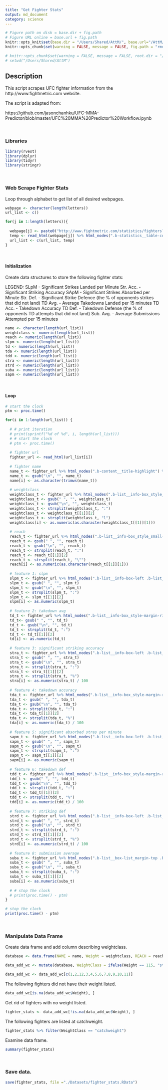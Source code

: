 ```yaml
---
title: "Get Fighter Stats"
output: md_document
category: science
---
```


```r
# Figure path on disk = base.dir + fig.path
# Figure URL online = base.url + fig.path
knitr::opts_knit$set(base.dir = "/Users/Shared/AttM/", base.url="/AttM/")
knitr::opts_chunk$set(warning = FALSE, message = FALSE, fig.path = "rmd_images/2021-01-01-get_fighter_stats/")

# knitr::opts_chunk$set(warning = FALSE, message = FALSE, root.dir = "/Users/Shared/AttM") 
# setwd("/Users/Shared/AttM")
```

## Description

This script scrapes UFC fighter information from the http://www.fightmetric.com website.

The script is adapted from:

https://github.com/jasonchanhku/UFC-MMA-Predictor/blob/master/UFC%20MMA%20Predictor%20Workflow.ipynb

 <br>
   
### Libraries

```r
library(rvest)
library(dplyr)
library(tidyr)
library(stringr)
```

 <br>
   
### Web Scrape Fighter Stats

Loop through alphabet to get list of all desired webpages. 

```r
webpage <- character(length(letters))
url_list <- c()

for(j in 1:length(letters)){
  
  webpage[j] <- paste0("http://www.fightmetric.com/statistics/fighters?char=", letters[j], "&page=all")
  temp <- read_html(webpage[j]) %>% html_nodes(".b-statistics__table-col:nth-child(1) .b-link_style_black") %>% html_attr("href")
  url_list <- c(url_list, temp)     
}
```

 <br>
   
#### Initialization

Create data structures to store the following fighter stats: 

LEGEND:
SLpM - Significant Strikes Landed per Minute
Str. Acc. - Significant Striking Accuracy
SApM - Significant Strikes Absorbed per Minute
Str. Def. - Significant Strike Defence (the % of opponents strikes that did not land)
TD Avg. - Average Takedowns Landed per 15 minutes
TD Acc. - Takedown Accuracy
TD Def. - Takedown Defense (the % of opponents TD attempts that did not land)
Sub. Avg. - Average Submissions Attempted per 15 minutes

```r
name <- character(length(url_list))
weightclass <- numeric(length(url_list))
reach <- numeric(length(url_list))
slpm <- numeric(length(url_list))
td <- numeric(length(url_list))
tda <- numeric(length(url_list))
tdd <- numeric(length(url_list))
stra <- numeric(length(url_list))
strd <- numeric(length(url_list))
suba <- numeric(length(url_list))
sapm <- numeric(length(url_list))
```

 <br>
   
#### Loop

```r

# start the clock
ptm <- proc.time()

for(i in 1:length(url_list)) {
  
  # # print iteration
  # print(sprintf("%d of %d", i, length(url_list)))
  # # start the clock
  # ptm <- proc.time()
  
  # fighter url
  fighter_url <- read_html(url_list[i])
  
  # fighter name
  name_t <- fighter_url %>% html_nodes(".b-content__title-highlight") %>% html_text()
  name_t <- gsub("\n", "", name_t)
  name[i] <- as.character(trimws(name_t))
  
  # weightclass
  weightclass_t <- fighter_url %>% html_nodes(".b-list__info-box_style_small-width .b-list__box-list-item_type_block:nth-child(2)") %>% html_text()
  weightclass_t <- gsub(" ", "", weightclass_t)
  weightclass_t <- gsub("\n", "", weightclass_t)
  weightclass_t <- strsplit(weightclass_t, ":")
  weightclass_t <- weightclass_t[[1]][2]
  weightclass_t <- strsplit(weightclass_t, "l")
  weightclass[i] <- as.numeric(as.character(weightclass_t[[1]][1]))
  
  # reach
  reach_t <- fighter_url %>% html_nodes(".b-list__info-box_style_small-width .b-list__box-list-item_type_block:nth-child(3)") %>% html_text()
  reach_t <- gsub(" ", "", reach_t)
  reach_t <- gsub("\n", "", reach_t)
  reach_t <- strsplit(reach_t, ":")
  reach_t <- reach_t[[1]][2]
  reach_t <- strsplit(reach_t, "\"")
  reach[i] <- as.numeric(as.character(reach_t[[1]][1]))
  
  # feature 1: slpm
  slpm_t <- fighter_url %>% html_nodes(".b-list__info-box-left .b-list__info-box-left .b-list__box-list-item_type_block:nth-child(1)") %>% html_text()
  slpm_t <- gsub(" ", "", slpm_t)
  slpm_t <- gsub("\n", "", slpm_t)
  slpm_t <- strsplit(slpm_t, ":")
  slpm_t <- slpm_t[[1]][2]
  slpm[i] <- as.numeric(slpm_t)
  
  # feature 2: takedown avg
  td_t <- fighter_url %>% html_nodes(".b-list__info-box_style-margin-right .b-list__box-list-item_type_block:nth-child(2)") %>% html_text()
  td_t<- gsub(" ", "", td_t)
  td_t <- gsub("\n", "", td_t)
  td_t <- strsplit(td_t, ":")
  td_t <- td_t[[1]][2]
  td[i] <- as.numeric(td_t)
  
  # feature 3: significant striking accuracy
  stra_t <- fighter_url %>% html_nodes(".b-list__info-box-left .b-list__info-box-left .b-list__box-list-item_type_block:nth-child(2)") %>% html_text()
  stra_t <- gsub(" ", "", stra_t)
  stra_t <- gsub("\n", "", stra_t)
  stra_t <- strsplit(stra_t, ":")
  stra_t <- stra_t[[1]][2]
  stra_t <- strsplit(stra_t, "%")
  stra[i] <- as.numeric(stra_t) / 100
  
  # feature 4: takedown accuracy 
  tda_t <- fighter_url %>% html_nodes(".b-list__info-box_style-margin-right .b-list__box-list-item_type_block:nth-child(3)") %>% html_text()
  tda_t <- gsub(" ", "", tda_t)
  tda_t <- gsub("\n", "", tda_t)
  tda_t <- strsplit(tda_t, ":")
  tda_t <- tda_t[[1]][2]
  tda_t <- strsplit(tda_t, "%")
  tda[i] <- as.numeric(tda_t) / 100
  
  # feature 5: significant absorbed stras per minute
  sapm_t <- fighter_url %>% html_nodes(".b-list__info-box-left .b-list__info-box-left .b-list__box-list-item_type_block:nth-child(3)") %>% html_text()
  sapm_t <- gsub(" ", "", sapm_t)
  sapm_t <- gsub("\n", "", sapm_t)
  sapm_t <- strsplit(sapm_t, ":")
  sapm_t <- sapm_t[[1]][2]
  sapm[i] <- as.numeric(sapm_t)
  
  # feature 6: takedown def
  tdd_t <- fighter_url %>% html_nodes(".b-list__info-box_style-margin-right .b-list__box-list-item_type_block:nth-child(4)") %>% html_text()
  tdd_t <- gsub(" ", "", tdd_t)
  tdd_t <- gsub("\n", "", tdd_t)
  tdd_t <- strsplit(tdd_t, ":")
  tdd_t <- tdd_t[[1]][2]
  tdd_t <- strsplit(tdd_t, "%")
  tdd[i] <- as.numeric(tdd_t) / 100
  
  # feature 7: striking def
  strd_t <- fighter_url %>% html_nodes(".b-list__info-box-left .b-list__info-box-left .b-list__box-list-item_type_block:nth-child(4)") %>% html_text()
  strd_t <- gsub(" ", "", strd_t)
  strd_t <- gsub("\n", "", strd_t)
  strd_t <- strsplit(strd_t, ":")
  strd_t <- strd_t[[1]][2]
  strd_t <- strsplit(strd_t, "%")
  strd[i] <- as.numeric(strd_t) / 100
  
  # feature 8: submission average
  suba_t <- fighter_url %>% html_nodes(".b-list__box-list_margin-top .b-list__box-list-item_type_block:nth-child(5)") %>% html_text()
  suba_t <- gsub(" ", "", suba_t)
  suba_t <- gsub("\n", "", suba_t)
  suba_t <- strsplit(suba_t, ":")
  suba_t <- suba_t[[1]][2]
  suba[i] <- as.numeric(suba_t)
  
  # # stop the clock
  # print(proc.time() - ptm) 
}

# stop the clock
print(proc.time() - ptm) 
```

 <br>
   
### Manipulate Data Frame

Create data frame and add column describing weightclass. 

```r
database <- data.frame(NAME = name, Weight = weightclass, REACH = reach, SLPM = slpm, SAPM = sapm, STRA = stra, STRD = strd, TD = td, TDA = tda, TDD = tdd, SUBA = suba )

data_add_wc <- mutate(database, WeightClass = ifelse(Weight == 115, "strawweight", ifelse(Weight == 125, "flyweight", ifelse(Weight == 135, "bantamweight", ifelse(Weight == 145, "featherweight", ifelse(Weight == 155, "lightweight", ifelse(Weight == 170, "welterweight", ifelse(Weight == 185, "middleweight", ifelse(Weight == 205, "lightheavyweight", ifelse(Weight > 205, "heavyweight", "catchweight"))))))))))

data_add_wc <- data_add_wc[c(1,2,12,3,4,5,6,7,8,9,10,11)]
```

The following fighters did not have their weight listed. 

```r
data_add_wc[is.na(data_add_wc$Weight), ]
```

Get rid of fighters with no weight listed. 

```r
fighter_stats <- data_add_wc[!is.na(data_add_wc$Weight), ]
```

The following fighters are listed at catchweight. 

```r
fighter_stats %>% filter(WeightClass == "catchweight")
```

Examine data frame.

```r
summary(fighter_stats)
```

 <br>
   
### Save data.

```r
save(fighter_stats, file ="./Datasets/fighter_stats.RData")
```

